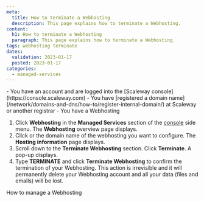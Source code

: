 ```yaml
---
meta:
  title: How to terminate a Webhosting
  description: This page explains how to terminate a Webhosting.
content:
  h1: How to terminate a Webhosting
  paragraph: This page explains how to terminate a Webhosting.
tags: webhosting terminate
dates:
  validation: 2023-01-17
  posted: 2023-01-17
categories:
  - managed-services
---
```


<Macro id="iam-requirements" />

<Message type="requirement">
  - You have an account and are logged into the [Scaleway console](https://console.scaleway.com)
  - You have [registered a domain name](/network/domains-and-dns/how-to/register-internal-domain/) at Scaleway or another registrar
  - You have a Webhosting
</Message>

1. Click **Webhosting** in the **Managed Services** section of the [console](https://console.scaleway.com/) side menu. The **Webhosting** overview page displays.
2. Click <icon name="seeMore" /> or the domain name of the webhosting you want to configure. The **Hosting information** page displays.
3. Scroll down to the **Terminate Webhosting** section. Click **Terminate**. A pop-up displays.
    <Lightbox src="scaleway-webhosting-terminate.webp" alt="" />
4. Type **TERMINATE** and click **Terminate Webhosting** to confirm the termination of your Webhosting.
    <Message type="important">
        This action is irrevisible and it will permanently delete your Webhosting account and all your data (files and emails) will be lost.
    </Message>

<Navigation title="See Also">
  <PreviousButton to="/managed-serveices/webhosting/manage-webhosting/">How to manage a Webhosting</PreviousButton>
</Navigation>